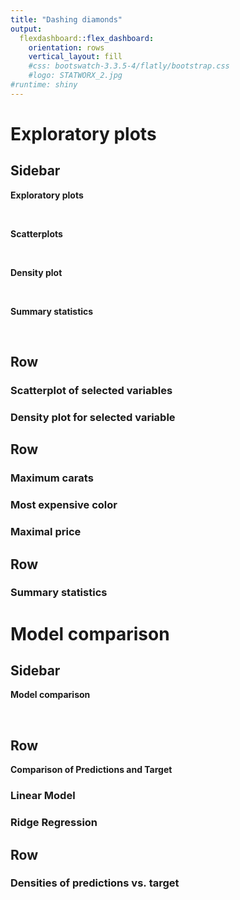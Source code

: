 ```yaml
---
title: "Dashing diamonds"
output: 
  flexdashboard::flex_dashboard:
    orientation: rows
    vertical_layout: fill
    #css: bootswatch-3.3.5-4/flatly/bootstrap.css
    #logo: STATWORX_2.jpg
#runtime: shiny
---
```


Exploratory plots 
=======================================================================

Sidebar {.sidebar data-width=700} 
-----------------------------------------------------------------------

**Exploratory plots**

<br>

**Scatterplots**

<br>

**Density plot**

<br>

**Summary statistics**

<br>


Row {.tabset}
-----------------------------------------------------------------------

### Scatterplot of selected variables

### Density plot for selected variable

Row 
-----------------------------------------------------------------------

### Maximum carats {data-width=50}

### Most expensive color {data-width=50}

### Maximal price {data-width=50}

Row {data-height=500}
-----------------------------------------------------------------------

### Summary statistics {data-width=500}

Model comparison
=======================================================================

Sidebar {.sidebar data-width=700}
-----------------------------------------------------------------------

**Model comparison**

<br>

Row{.tabset}
-----------------------------------------------------------------------

 **Comparison of Predictions and Target**

### Linear Model

### Ridge Regression 

Row
-----------------------------------------------------------------------
### Densities of predictions vs. target 